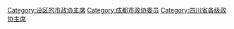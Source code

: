 [[Category:设区的市政协主席|Category:设区的市政协主席]]
[[Category:成都市政协委员|Category:成都市政协委员]]
[[Category:四川省各级政协主席|Category:四川省各级政协主席]]
